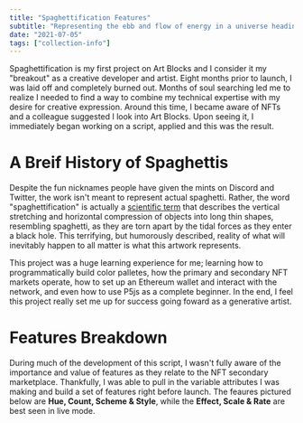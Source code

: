 ```yaml
---
title: "Spaghettification Features"
subtitle: "Representing the ebb and flow of energy in a universe heading towards inevitable entropy."
date: "2021-07-05"
tags: ["collection-info"]
---
```


Spaghettification is my first project on Art Blocks and I consider it my "breakout" as a creative developer and artist. Eight months prior to launch, I was laid off and completely burned out. Months of soul searching led me to realize I needed to find a way to combine my technical expertise with my desire for creative expression. Around this time, I became aware of NFTs and a colleague suggested I look into Art Blocks. Upon seeing it, I immediately began working on a script, applied and this was the result.

<ImageEmbed
    src="spaghettification-collage.jpg"
    alt="Spaghettification Collage"
    width={1572}
    height={1060}
    priority="true"
/>

# A Breif History of Spaghettis

Despite the fun nicknames people have given the mints on Discord and Twitter, the work isn't meant to represent actual spaghetti. Rather, the word "spaghettification" is actually a [scientific term](https://en.wikipedia.org/wiki/Spaghettification) that describes the vertical stretching and horizontal compression of objects into long thin shapes, resembling spaghetti, as they are torn apart by the tidal forces as they enter a black hole. This terrifying, but humorously described, reality of what will inevitably happen to all matter is what this artwork represents.

<ImageEmbed src="spaghettification-sketch.jpg" alt="Spaghettification Sketch" width={686} height={468} />

<ImageEmbed src="spaghettification-steps.jpg" alt="Spaghettification Steps" width={2000} height={1000} />

This project was a huge learning experience for me; learning how to programmatically build color palletes, how the primary and secondary NFT markets operate, how to set up an Ethereum wallet and interact with the network, and even how to use P5js as a complete beginner. In the end, I feel this project really set me up for success going foward as a generative artist.

# Features Breakdown

During much of the development of this script, I wasn't fully aware of the importance and value of features as they relate to the NFT secondary marketplace. Thankfully, I was able to pull in the variable attributes I was making and build a set of features right before launch. The feaures pictured below are **Hue, Count, Scheme & Style**, while the **Effect, Scale & Rate** are best seen in live mode.

<ImageEmbed src="spaghettification-features-A.jpg" alt="Spaghettification Features A" width={3000} height={776} />

<ImageEmbed src="spaghettification-features-B.jpg" alt="Spaghettification Features B" width={3000} height={776} />
